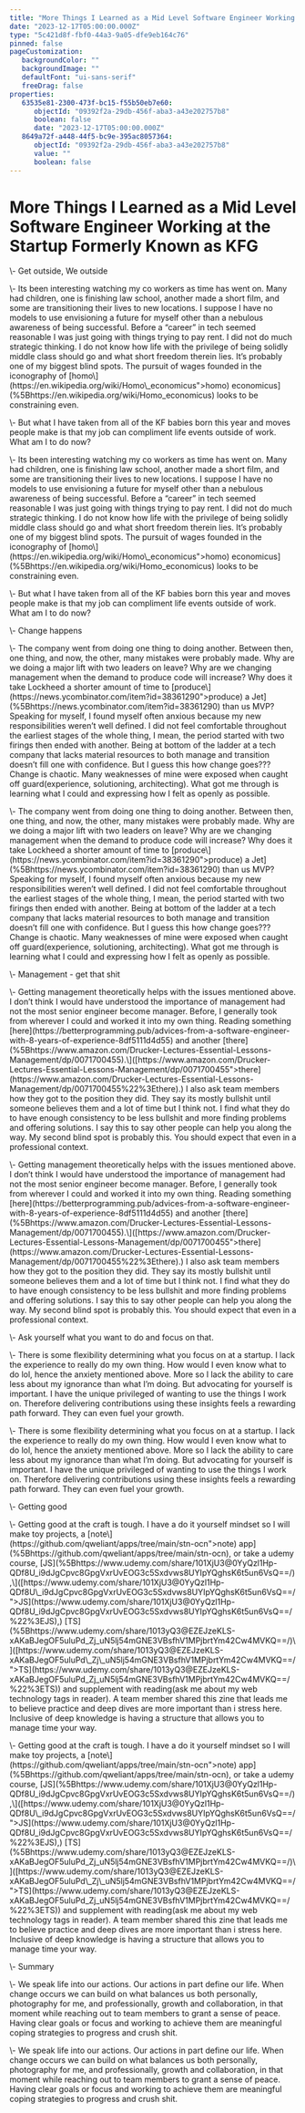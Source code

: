 ```yaml
---
title: "More Things I Learned as a Mid Level Software Engineer Working at the Startup Formerly Known as KFG"
date: "2023-12-17T05:00:00.000Z"
type: "5c421d8f-fbf0-44a3-9a05-dfe9eb164c76"
pinned: false
pageCustomization: 
   backgroundColor: ""
   backgroundImage: ""
   defaultFont: "ui-sans-serif"
   freeDrag: false
properties: 
   63535e81-2300-473f-bc15-f55b50eb7e60: 
      objectId: "09392f2a-29db-456f-aba3-a43e202757b8"
      boolean: false
      date: "2023-12-17T05:00:00.000Z"
   8649a72f-a448-44f5-bc9e-395ac8057364: 
      objectId: "09392f2a-29db-456f-aba3-a43e202757b8"
      value: ""
      boolean: false
---
```


# More Things I Learned as a Mid Level Software Engineer Working at the Startup Formerly Known as KFG

\\- Get outside, We outside

\\- Its been interesting watching my co workers as time has went on\. Many had children, one is finishing law school, another made a short film, and some are transitioning their lives to new locations\. I suppose I have no models to use envisioning a future for myself other than a nebulous awareness of being successful\. Before a “career” in tech seemed reasonable I was just going with things trying to pay rent\. I did not do much strategic thinking\. I do not know how life with the privilege of being solidly middle class should go and what short freedom therein lies\. It’s probably one of my biggest blind spots\. The pursuit of wages founded in the iconography of \[homo\\]\(https://en\.wikipedia\.org/wiki/Homo\\_economicus"\>homo\) economicus\]\(%5Bhttps://en\.wikipedia\.org/wiki/Homo\_economicus\) looks to be constraining even\.

\\- But what I have taken from all of the KF babies born this year and moves people make is that my job can compliment life events outside of work\. What am I to do now?

\\- Its been interesting watching my co workers as time has went on\. Many had children, one is finishing law school, another made a short film, and some are transitioning their lives to new locations\. I suppose I have no models to use envisioning a future for myself other than a nebulous awareness of being successful\. Before a “career” in tech seemed reasonable I was just going with things trying to pay rent\. I did not do much strategic thinking\. I do not know how life with the privilege of being solidly middle class should go and what short freedom therein lies\. It’s probably one of my biggest blind spots\. The pursuit of wages founded in the iconography of \[homo\\]\(https://en\.wikipedia\.org/wiki/Homo\\_economicus"\>homo\) economicus\]\(%5Bhttps://en\.wikipedia\.org/wiki/Homo\_economicus\) looks to be constraining even\.

\\- But what I have taken from all of the KF babies born this year and moves people make is that my job can compliment life events outside of work\. What am I to do now?

\\- Change happens

\\- The company went from doing one thing to doing another\. Between then, one thing, and now, the other, many mistakes were probably made\. Why are we doing a major lift with two leaders on leave? Why are we changing management when the demand to produce code will increase? Why does it take Lockheed a shorter amount of time to \[produce\\]\(https://news\.ycombinator\.com/item?id\=38361290"\>produce\) a Jet\]\(%5Bhttps://news\.ycombinator\.com/item?id\=38361290\) than us MVP? Speaking for myself, I found myself often anxious because my new responsibilities weren’t well defined\. I did not feel comfortable throughout the earliest stages of the whole thing, I mean, the period started with two firings then ended with another\. Being at bottom of the ladder at a tech company that lacks material resources to both manage and transition doesn’t fill one with confidence\. But I guess this how change goes??? Change is chaotic\. Many weaknesses of mine were exposed when caught off guard\(experience, solutioning, architecting\)\. What got me through is learning what I could and expressing how I felt as openly as possible\.

\\- The company went from doing one thing to doing another\. Between then, one thing, and now, the other, many mistakes were probably made\. Why are we doing a major lift with two leaders on leave? Why are we changing management when the demand to produce code will increase? Why does it take Lockheed a shorter amount of time to \[produce\\]\(https://news\.ycombinator\.com/item?id\=38361290"\>produce\) a Jet\]\(%5Bhttps://news\.ycombinator\.com/item?id\=38361290\) than us MVP? Speaking for myself, I found myself often anxious because my new responsibilities weren’t well defined\. I did not feel comfortable throughout the earliest stages of the whole thing, I mean, the period started with two firings then ended with another\. Being at bottom of the ladder at a tech company that lacks material resources to both manage and transition doesn’t fill one with confidence\. But I guess this how change goes??? Change is chaotic\. Many weaknesses of mine were exposed when caught off guard\(experience, solutioning, architecting\)\. What got me through is learning what I could and expressing how I felt as openly as possible\.

\\- Management \- get that shit

\\- Getting management theoretically helps with the issues mentioned above\. I don’t think I would have understood the importance of management had not the most senior engineer become manager\. Before, I generally took from wherever I could and worked it into my own thing\. Reading something \[here\]\(https://betterprogramming\.pub/advices\-from\-a\-software\-engineer\-with\-8\-years\-of\-experience\-8df5111d4d55\) and another \[there\]\(%5Bhttps://www\.amazon\.com/Drucker\-Lectures\-Essential\-Lessons\-Management/dp/0071700455\)\.\\]\(\[https://www\.amazon\.com/Drucker\-Lectures\-Essential\-Lessons\-Management/dp/0071700455"\>there\]\(https://www\.amazon\.com/Drucker\-Lectures\-Essential\-Lessons\-Management/dp/0071700455%22%3Ethere\)\.\) I also ask team members how they got to the position they did\. They say its mostly bullshit until someone believes them and a lot of time but I think not\. I find what they do to have enough consistency to be less bullshit and more finding problems and offering solutions\. I say this to say other people can help you along the way\. My second blind spot is probably this\. You should expect that even in a professional context\.

\\- Getting management theoretically helps with the issues mentioned above\. I don’t think I would have understood the importance of management had not the most senior engineer become manager\. Before, I generally took from wherever I could and worked it into my own thing\. Reading something \[here\]\(https://betterprogramming\.pub/advices\-from\-a\-software\-engineer\-with\-8\-years\-of\-experience\-8df5111d4d55\) and another \[there\]\(%5Bhttps://www\.amazon\.com/Drucker\-Lectures\-Essential\-Lessons\-Management/dp/0071700455\)\.\\]\(\[https://www\.amazon\.com/Drucker\-Lectures\-Essential\-Lessons\-Management/dp/0071700455"\>there\]\(https://www\.amazon\.com/Drucker\-Lectures\-Essential\-Lessons\-Management/dp/0071700455%22%3Ethere\)\.\) I also ask team members how they got to the position they did\. They say its mostly bullshit until someone believes them and a lot of time but I think not\. I find what they do to have enough consistency to be less bullshit and more finding problems and offering solutions\. I say this to say other people can help you along the way\. My second blind spot is probably this\. You should expect that even in a professional context\.

\\- Ask yourself what you want to do and focus on that\.

\\- There is some flexibility determining what you focus on at a startup\. I lack the experience to really do my own thing\. How would I even know what to do lol, hence the anxiety mentioned above\. More so I lack the ability to care less about my ignorance than what I’m doing\. But advocating for yourself is important\. I have the unique privileged of wanting to use the things I work on\. Therefore delivering contributions using these insights feels a rewarding path forward\. They can even fuel your growth\.

\\- There is some flexibility determining what you focus on at a startup\. I lack the experience to really do my own thing\. How would I even know what to do lol, hence the anxiety mentioned above\. More so I lack the ability to care less about my ignorance than what I’m doing\. But advocating for yourself is important\. I have the unique privileged of wanting to use the things I work on\. Therefore delivering contributions using these insights feels a rewarding path forward\. They can even fuel your growth\.

\\- Getting good

\\- Getting good at the craft is tough\. I have a do it yourself mindset so I will make toy projects, a \[note\\]\(https://github\.com/qweliant/apps/tree/main/stn\-ocn"\>note\) app\]\(%5Bhttps://github\.com/qweliant/apps/tree/main/stn\-ocn\), or take a udemy course, \[JS\]\(%5Bhttps://www\.udemy\.com/share/101XjU3@0YyQzl1Hp\-QDf8U\_i9dJgCpvc8GpgVxrUvEOG3c5Sxdvws8UYIpYQghsK6t5un6VsQ\=\=/\),\\]\(\[https://www\.udemy\.com/share/101XjU3@0YyQzl1Hp\-QDf8U\\_i9dJgCpvc8GpgVxrUvEOG3c5Sxdvws8UYIpYQghsK6t5un6VsQ\=\=/"\>JS\]\(https://www\.udemy\.com/share/101XjU3@0YyQzl1Hp\-QDf8U\_i9dJgCpvc8GpgVxrUvEOG3c5Sxdvws8UYIpYQghsK6t5un6VsQ\=\=/%22%3EJS\),\) \[TS\]\(%5Bhttps://www\.udemy\.com/share/1013yQ3@EZEJzeKLS\-xAKaBJegOF5uluPd\_Zj\_uN5lj54mGNE3VBsfhV1MPjbrtYm42Cw4MVKQ\=\=/\)\\]\(\[https://www\.udemy\.com/share/1013yQ3@EZEJzeKLS\-xAKaBJegOF5uluPd\\_Zj\\_uN5lj54mGNE3VBsfhV1MPjbrtYm42Cw4MVKQ\=\=/"\>TS\]\(https://www\.udemy\.com/share/1013yQ3@EZEJzeKLS\-xAKaBJegOF5uluPd\_Zj\_uN5lj54mGNE3VBsfhV1MPjbrtYm42Cw4MVKQ\=\=/%22%3ETS\)\) and supplement with reading\(ask me about my web technology tags in reader\)\. A team member shared this zine that leads me to believe practice and deep dives are more important than i stress here\. Inclusive of deep knowledge is having a structure that allows you to manage time your way\.

\\- Getting good at the craft is tough\. I have a do it yourself mindset so I will make toy projects, a \[note\\]\(https://github\.com/qweliant/apps/tree/main/stn\-ocn"\>note\) app\]\(%5Bhttps://github\.com/qweliant/apps/tree/main/stn\-ocn\), or take a udemy course, \[JS\]\(%5Bhttps://www\.udemy\.com/share/101XjU3@0YyQzl1Hp\-QDf8U\_i9dJgCpvc8GpgVxrUvEOG3c5Sxdvws8UYIpYQghsK6t5un6VsQ\=\=/\),\\]\(\[https://www\.udemy\.com/share/101XjU3@0YyQzl1Hp\-QDf8U\\_i9dJgCpvc8GpgVxrUvEOG3c5Sxdvws8UYIpYQghsK6t5un6VsQ\=\=/"\>JS\]\(https://www\.udemy\.com/share/101XjU3@0YyQzl1Hp\-QDf8U\_i9dJgCpvc8GpgVxrUvEOG3c5Sxdvws8UYIpYQghsK6t5un6VsQ\=\=/%22%3EJS\),\) \[TS\]\(%5Bhttps://www\.udemy\.com/share/1013yQ3@EZEJzeKLS\-xAKaBJegOF5uluPd\_Zj\_uN5lj54mGNE3VBsfhV1MPjbrtYm42Cw4MVKQ\=\=/\)\\]\(\[https://www\.udemy\.com/share/1013yQ3@EZEJzeKLS\-xAKaBJegOF5uluPd\\_Zj\\_uN5lj54mGNE3VBsfhV1MPjbrtYm42Cw4MVKQ\=\=/"\>TS\]\(https://www\.udemy\.com/share/1013yQ3@EZEJzeKLS\-xAKaBJegOF5uluPd\_Zj\_uN5lj54mGNE3VBsfhV1MPjbrtYm42Cw4MVKQ\=\=/%22%3ETS\)\) and supplement with reading\(ask me about my web technology tags in reader\)\. A team member shared this zine that leads me to believe practice and deep dives are more important than i stress here\. Inclusive of deep knowledge is having a structure that allows you to manage time your way\.

\\- Summary

\\- We speak life into our actions\. Our actions in part define our life\. When change occurs we can build on what balances us both personally, photography for me, and professionally, growth and collaboration, in that moment while reaching out to team members to grant a sense of peace\. Having clear goals or focus and working to achieve them are meaningful coping strategies to progress and crush shit\.

\\- We speak life into our actions\. Our actions in part define our life\. When change occurs we can build on what balances us both personally, photography for me, and professionally, growth and collaboration, in that moment while reaching out to team members to grant a sense of peace\. Having clear goals or focus and working to achieve them are meaningful coping strategies to progress and crush shit\.

